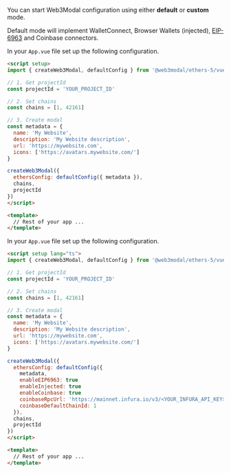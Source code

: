 You can start Web3Modal configuration using either **default** or **custom** mode.

Default mode will implement WalletConnect, Browser Wallets (injected), [EIP-6963](https://eips.ethereum.org/EIPS/eip-6963) and Coinbase connectors.

<Tabs>
<TabItem value="default" label="Default">


In your `App.vue` file set up the following configuration.

```html
<script setup>
import { createWeb3Modal, defaultConfig } from '@web3modal/ethers-5/vue'

// 1. Get projectId
const projectId = 'YOUR_PROJECT_ID'

// 2. Set chains
const chains = [1, 42161]

// 3. Create modal
const metadata = {
  name: 'My Website',
  description: 'My Website description',
  url: 'https://mywebsite.com',
  icons: ['https://avatars.mywebsite.com/']
}

createWeb3Modal({
  ethersConfig: defaultConfig({ metadata }),
  chains,
  projectId
})
</script>

<template>
  // Rest of your app ...
</template>
```

</TabItem>
<TabItem value="custom" label="Custom">

In your `App.vue` file set up the following configuration.

```html
<script setup lang="ts">
import { createWeb3Modal, defaultConfig } from '@web3modal/ethers-5/vue'

// 1. Get projectId
const projectId = 'YOUR_PROJECT_ID'

// 2. Set chains
const chains = [1, 42161]

// 3. Create modal
const metadata = {
  name: 'My Website',
  description: 'My Website description',
  url: 'https://mywebsite.com',
  icons: ['https://avatars.mywebsite.com/']
}

createWeb3Modal({
  ethersConfig: defaultConfig({ 
    metadata,
    enableEIP6963: true
    enableInjected: true
    enableCoinbase: true
    coinbaseRpcUrl: 'https://mainnet.infura.io/v3/<YOUR_INFURA_API_KEY>'
    coinbaseDefaultChainId: 1 
  }),
  chains,
  projectId
})
</script>

<template>
  // Rest of your app ...
</template>
```

</TabItem>
</Tabs>